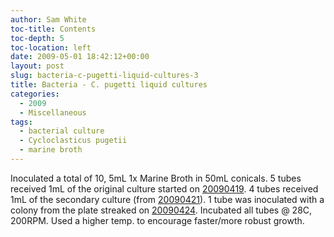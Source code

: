 ```yaml
---
author: Sam White
toc-title: Contents
toc-depth: 5
toc-location: left
date: 2009-05-01 18:42:12+00:00
layout: post
slug: bacteria-c-pugetti-liquid-cultures-3
title: Bacteria - C. pugetti liquid cultures
categories:
  - 2009
  - Miscellaneous
tags:
  - bacterial culture
  - Cycloclasticus pugetii
  - marine broth
---
```


Inoculated a total of 10, 5mL 1x Marine Broth in 50mL conicals. 5 tubes received 1mL of the original culture started on [20090419](/Sam%27s+Working+Notebook+Jan-May+2009#sjw20090419). 4 tubes received 1mL of the secondary culture (from [20090421](/Sam%27s+Working+Notebook+Jan-May+2009#sjw20090421)). 1 tube was inoculated with a colony from the plate streaked on [20090424](/Sam%27s+Working+Notebook+Jan-May+2009#sjw20090424). Incubated all tubes @ 28C, 200RPM. Used a higher temp. to encourage faster/more robust growth.
